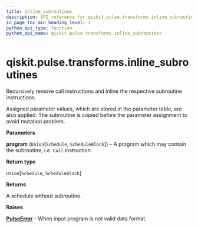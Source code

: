 ```yaml
---
title: inline_subroutines
description: API reference for qiskit.pulse.transforms.inline_subroutines
in_page_toc_min_heading_level: 1
python_api_type: function
python_api_name: qiskit.pulse.transforms.inline_subroutines
---
```


# qiskit.pulse.transforms.inline\_subroutines

<Function id="qiskit.pulse.transforms.inline_subroutines" isDedicatedPage={true} github="https://github.com/qiskit/qiskit/tree/stable/0.19/qiskit/pulse/transforms/canonicalization.py" signature="inline_subroutines(program)">
  Recursively remove call instructions and inline the respective subroutine instructions.

  Assigned parameter values, which are stored in the parameter table, are also applied. The subroutine is copied before the parameter assignment to avoid mutation problem.

  **Parameters**

  **program** (`Union`\[`Schedule`, `ScheduleBlock`]) – A program which may contain the subroutine, i.e. `Call` instruction.

  **Return type**

  `Union`\[`Schedule`, `ScheduleBlock`]

  **Returns**

  A schedule without subroutine.

  **Raises**

  [**PulseError**](pulse#qiskit.pulse.PulseError "qiskit.pulse.PulseError") – When input program is not valid data format.
</Function>

